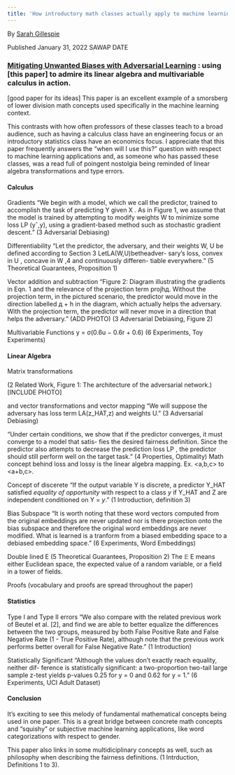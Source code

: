 ```yaml
---
title: 'How introductory math classes actually apply to machine learning'
---
```


By [Sarah Gillespie](https://www.linkedin.com/in/sarahg4567/)
 
Published January 31, 2022 SAWAP DATE


### [Mitigating Unwanted Biases with Adversarial Learning](https://dl.acm.org/doi/pdf/10.1145/3278721.3278779) : using [this paper] to admire its linear algebra and multivariable calculus in action.

[good paper for its ideas]
This paper is an excellent example of a smorsberg of lower division math concepts used specifically in the machine learning context.

This contrasts with how often professors of these classes teach to a broad audience, such as having a calculus class have an engineering focus or an introductory statistics class have an economics focus. I appreciate that this paper frequently answers the "when will I use this?" question with respect to machine learning applications and, as someone who has passed these classes, was a read full of poingent nostolgia being reminded of linear algebra transformations and type errors.


#### Calculus

Gradients
"We begin with a model, which we call the predictor, trained to accomplish the task of predicting Y given X . As in Figure 1, we assume that the model is trained by attempting to modify weights W to minimize some loss LP (yˆ,y), using a gradient-based method such as stochastic gradient descent." (3 Adversarial Debiasing)

Differentiability
"Let the predictor, the adversary, and their weights W, U be defined according to Section 3 LetLA(W,U)betheadver- sary’s loss, convex in U , concave in W ,4 and continuously differen- tiable everywhere." (5 Theoretical Guarantees, Proposition 1)


Vector addition and subtraction
"Figure 2: Diagram illustrating the gradients in Eqn. 1 and the relevance of the projection term projhд. Without the projection term, in the pictured scenario, the predictor would move in the direction labelled д + h in the diagram, which actually helps the adversary. With the projection term, the predictor will never move in a direction that helps the adversary." (ADD PHOTO) (3 Adversarial Debiasing, Figure 2)

Multivariable Functions
y = σ(0.6u − 0.6r + 0.6)
(6 Experiments, Toy Experiments)

#### Linear Algebra

Matrix transformations

(2 Related Work, Figure 1: The architecture of the adversarial network.)
[INCLUDE PHOTO]

and 
vector transformations and vector mapping
"We will suppose the adversary has loss term LA(z_HAT,z) and weights U." (3 Adversarial Debiasing)

"Under certain conditions, we show that if the predictor converges, it must converge to a model that satis- fies the desired fairness definition. Since the predictor also attempts to decrease the prediction loss LP , the predictor should still perform well on the target task." (4 Properties, Optimality)
Math concept behind loss and lossy is the linear algebra mapping. Ex. <a,b,c> to <a+b,c>.

Concept of discerete
"If the output variable Y is discrete, a predictor Y_HAT satisfied *equality of opportunity* with respect to a class *y* if Y_HAT and Z are independent conditioned on Y = *y*." (1 Introduction, definition 3)

Bias Subspace
"It is worth noting that these word vectors computed from the original embeddings are never updated nor is there projection onto the bias subspace and therefore the original word embeddings are never modified. What is learned is a tranform from a biased embedding space to a debiased embedding space."
(6 Experiments, Word Embeddings)

Double lined E
(5 Theoretical Guarantees, Proposition 2)
The 𝔼
E
 means either Euclidean space, the expected value of a random variable, or a field in a tower of fields. 

Proofs
(vocabulary and proofs are spread throughout the paper)


#### Statistics

Type I and Type II errors
"We also compare with the related previous work of Beutel et al. [2], and find we are able to better equalize the differences between the two groups, measured by both False Positive Rate and False Negative Rate (1 - True Positive Rate), although note that the previous work performs better overall for False Negative Rate." (1 Introduction)

Statistically Significant
"Although the values don’t exactly reach equality, neither dif- ference is statistically significant: a two-proportion two-tail large sample z-test yields p-values 0.25 for y = 0 and 0.62 for y = 1."
(6 Experiments, UCI Adult Dataset)

#### Conclusion
It's exciting to see this melody of fundamental mathematical concepts being used in one paper. This is a great bridge between concrete math concepts and "squishy" or subjective machine learning applications, like word categorizations with respect to gender.

This paper also links in some multidiciplinary concepts as well, such as philosophy when describing the fairness definitions. (1 Intrduction, Definitions 1 to 3).

<br>
